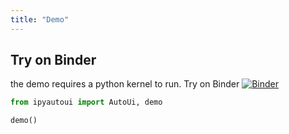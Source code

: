 ```yaml
---
title: "Demo"
---
```



::: {.callout-warning}
## Try on Binder

the demo requires a python kernel to run. Try on Binder [![Binder](https://mybinder.org/badge_logo.svg)](https://mybinder.org/v2/gh/maxfordham/ipyautoui/HEAD?urlpath=voila%2Frender%2Fdocs%2Fdemo.qmd)
:::


```python
from ipyautoui import AutoUi, demo

demo()
```
